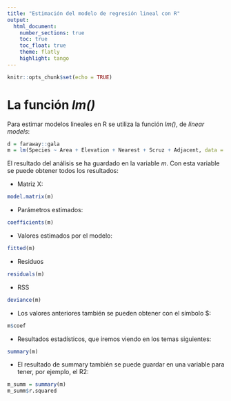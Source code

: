 ```yaml
---
title: "Estimación del modelo de regresión lineal con R"
output: 
  html_document:
    number_sections: true
    toc: true
    toc_float: true
    theme: flatly
    highlight: tango
---
```


```r
knitr::opts_chunk$set(echo = TRUE)
```

# La función *lm()*

Para estimar modelos lineales en R se utiliza la función *lm()*, de *linear models*:

```r
d = faraway::gala
m = lm(Species ~ Area + Elevation + Nearest + Scruz + Adjacent, data = d)
```

El resultado del análisis se ha guardado en la variable *m*. Con esta variable se puede obtener todos los resultados:

- Matriz X:

```r
model.matrix(m)
```


- Parámetros estimados:

```r
coefficients(m)
```

- Valores estimados por el modelo:

```r
fitted(m)
```

- Residuos

```r
residuals(m)
```

- RSS

```r
deviance(m)
```

- Los valores anteriores también se pueden obtener con el símbolo $:

```r
m$coef
```

- Resultados estadísticos, que iremos viendo en los temas siguientes:

```r
summary(m)
```

- El resultado de summary también se puede guardar en una variable para tener, por ejemplo, el R2:

```r
m_summ = summary(m)
m_summ$r.squared
```

